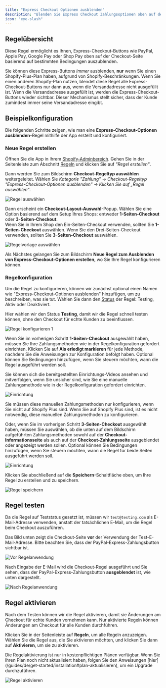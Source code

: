 ```yaml
---
title: "Express Checkout Optionen ausblenden"
description: "Blenden Sie Express Checkout Zahlungsoptionen oben auf der Checkout Seite aus."
icon: "eye-slash"
---
```


## Regelübersicht

Diese Regel ermöglicht es Ihnen, Express-Checkout-Buttons wie PayPal, Apple Pay, Google Pay oder Shop Pay oben auf der Checkout-Seite basierend auf bestimmten Bedingungen auszublenden.

<Warning>
  Sie können diese Express-Buttons <i>immer</i> ausblenden, <b>nur</b> wenn Sie
  einen Shopify-Plus-Plan haben, aufgrund von Shopify-Beschränkungen. Wenn Sie
  einen anderen Shopify-Plan nutzen, blendet diese Regel alle
  Express-Checkout-Buttons nur dann aus, wenn die Versandadresse nicht ausgefüllt
  ist. Wenn die Versandadresse ausgefüllt ist, werden die Express-Checkout-Buttons
  wieder sichtbar. Dieser Mechanismus stellt sicher, dass der Kunde zumindest
  immer seine Versandadresse eingibt.
</Warning>

## Beispielkonfiguration

Die folgenden Schritte zeigen, wie man eine **Express-Checkout-Optionen ausblenden**-Regel mithilfe der App erstellt und konfiguriert.

### Neue Regel erstellen

Öffnen Sie die App in Ihrem [Shopify-Adminbereich](/guides/de/get-started/installation#app-öffnen). Gehen Sie in der Seitenleiste zum Abschnitt [Regeln](/guides/de/get-started/quickstart#erstellen-einer-beispielregel) und klicken Sie auf _"Regel erstellen"_.

Dann werden Sie zum Bildschirm **Checkout-Regeltyp auswählen** weitergeleitet. Wählen Sie _Kategorie "Zahlung" → Checkout-Regeltyp "Express-Checkout-Optionen ausblenden" → Klicken Sie auf „Regel auswählen“_.

<img
  src="/images/essentials/payment/select-hide-express-checkout-options.webp"
  alt="Regel auswählen"
/>

Dann erscheint ein **Checkout-Layout-Auswahl**-Popup. Wählen Sie eine Option basierend auf dem Setup Ihres Shops: entweder **1-Seiten-Checkout** oder **3-Seiten-Checkout**.  
Wenn Sie in Ihrem Shop den Ein-Seiten-Checkout verwenden, sollten Sie **1-Seiten-Checkout** auswählen. Wenn Sie den Drei-Seiten-Checkout verwenden, sollten Sie **3-Seiten-Checkout** auswählen.

<img
  src="/images/essentials/payment/select-rule-template-hide-express-checkout-options.webp"
  alt="Regelvorlage auswählen"
/>

Als Nächstes gelangen Sie zum Bildschirm **Neue Regel zum Ausblenden von Express-Checkout-Optionen erstellen**, wo Sie Ihre Regel konfigurieren können.

### Regelkonfiguration

Um die Regel zu konfigurieren, können wir zunächst optional einen Namen wie "Express-Checkout-Optionen ausblenden" hinzufügen, um zu beschreiben, was sie tut. Wählen Sie dann den [Status](/guides/de/get-started/concepts#status) der Regel: Testing, Aktiv oder Deaktiviert.

Hier wählen wir den Status **Testing**, damit wir die Regel schnell testen können, ohne den Checkout für echte Kunden zu beeinflussen.

<img
  src="/images/essentials/payment/rule-configure-1-hide-express-checkout-options.webp"
  alt="Regel konfigurieren 1"
/>

Wenn Sie im vorherigen Schritt **1-Seiten-Checkout** ausgewählt haben, müssen Sie Ihre Zahlungsmethoden wie in der Regelkonfiguration gefordert einrichten. Klicken Sie auf **Als erledigt markieren** für jede Methode, nachdem Sie die Anweisungen zur Konfiguration befolgt haben. Optional können Sie Bedingungen hinzufügen, wenn Sie steuern möchten, wann die Regel ausgeführt werden soll.

<Note>
  Sie können sich die bereitgestellten Einrichtungs-Videos ansehen und
  mitverfolgen, wenn Sie unsicher sind, wie Sie eine manuelle Zahlungsmethode
  wie in der Regelkonfiguration gefordert einrichten.
</Note>

<img
  src="/images/essentials/payment/setup-hide-payment-methods-options.webp"
  alt="Einrichtung"
/>

<Info>
  Sie müssen diese manuellen Zahlungsmethoden nur konfigurieren, wenn Sie nicht
  auf Shopify Plus sind. Wenn Sie auf Shopify Plus sind, ist es nicht notwendig,
  diese manuellen Zahlungsmethoden zu konfigurieren.
</Info>

Oder, wenn Sie im vorherigen Schritt **3-Seiten-Checkout** ausgewählt haben, müssen Sie auswählen, ob die unten auf dem Bildschirm aufgeführten Zahlungsmethoden sowohl auf der **Checkout-Informationsseite** als auch auf der **Checkout-Zahlungsseite** ausgeblendet oder angezeigt werden sollen. Optional können Sie Bedingungen hinzufügen, wenn Sie steuern möchten, wann die Regel für beide Seiten ausgeführt werden soll.

<img
  src="/images/essentials/payment/setup-3-page-checkout-hide-express-checkout-options.webp"
  alt="Einrichtung"
/>

Klicken Sie abschließend auf die <b>Speichern</b>-Schaltfläche oben, um Ihre Regel zu erstellen und zu speichern.

<img src="/images/shared/save-rule.webp" alt="Regel speichern" />

## Regel testen

Da die Regel auf Teststatus gesetzt ist, müssen wir `test@testing.com` als E-Mail-Adresse verwenden, anstatt der tatsächlichen E-Mail, um die Regel beim Checkout auszuführen.

<Warning>
  Das Bild unten zeigt die Checkout-Seite <b>vor</b> der Verwendung der
  Test-E-Mail-Adresse. Bitte beachten Sie, dass der PayPal-Express-Zahlungsbutton
  sichtbar ist.
</Warning>

<img
  src="/images/essentials/payment/before-rule-apply-hide-express-checkout-options.webp"
  alt="Vor Regelanwendung"
/>

Nach Eingabe der E-Mail wird die Checkout-Regel ausgeführt und Sie sehen, dass der PayPal-Express-Zahlungsbutton **ausgeblendet** ist, wie unten dargestellt.

<img
  src="/images/essentials/payment/after-rule-apply-hide-express-checkout-options.webp"
  alt="Nach Regelanwendung"
/>

## Regel aktivieren

Nach dem Testen können wir die Regel aktivieren, damit sie Änderungen am Checkout für echte Kunden vornehmen kann. Nur aktivierte Regeln können Änderungen am Checkout für alle Kunden durchführen.

Klicken Sie in der Seitenleiste auf **Regeln**, um alle Regeln anzuzeigen. Wählen Sie die Regel aus, die Sie aktivieren möchten, und klicken Sie dann auf **Aktivieren**, um sie zu aktivieren.

<Warning>
  Die Regelaktivierung ist nur in kostenpflichtigen Plänen verfügbar. Wenn Sie
  Ihren Plan noch nicht aktualisiert haben, folgen Sie den Anweisungen
  [hier](/guides/de/get-started/installation#plan-aktualisieren), um ein Upgrade
  durchzuführen.
</Warning>

<img
  src="/images/essentials/payment/activate-the-rule-hide-express-checkout-options.webp"
  alt="Regel aktivieren"
/>
